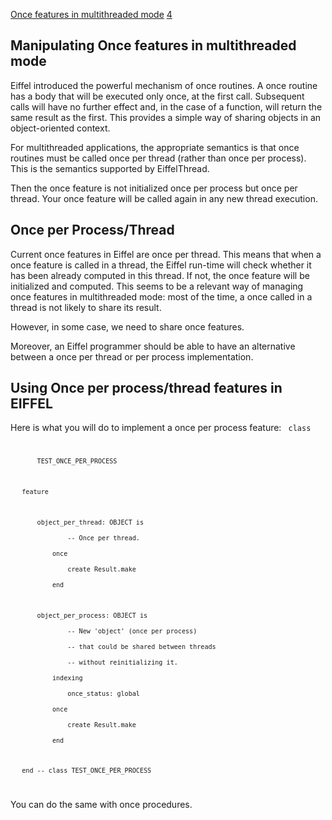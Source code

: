 [[Property:title|Once features in multithreaded mode]]
[[Property:weight|4]]
==Manipulating Once features in multithreaded mode==

Eiffel introduced the powerful mechanism of once routines. A once routine has a body that will be executed only once, at the first call. Subsequent calls will have no further effect and, in the case of a function, will return the same result as the first. This provides a simple way of sharing objects in an object-oriented context. 

For multithreaded applications, the appropriate semantics is that once routines must be called once per thread (rather than once per process). This is the semantics supported by EiffelThread. 

Then the once feature is not initialized once per process but once per thread. Your once feature will be called again in any new thread execution. 

==Once per Process/Thread==

Current once features in Eiffel are once per thread. This means that when a once feature is called in a thread, the Eiffel run-time will check whether it has been already computed in this thread. If not, the once feature will be initialized and computed. This seems to be a relevant way of managing once features in multithreaded mode: most of the time, a once called in a thread is not likely to share its result. 

However, in some case, we need to share once features. 

Moreover, an Eiffel programmer should be able to have an alternative between a once per thread or per process implementation. 

==Using Once per process/thread features in EIFFEL==

Here is what you will do to implement a once per process feature:
<code>
class
		TEST_ONCE_PER_PROCESS

	feature

		object_per_thread: OBJECT is
				-- Once per thread.
			once
				create Result.make
			end

		object_per_process: OBJECT is
				-- New 'object' (once per process)
				-- that could be shared between threads
				-- without reinitializing it.
			indexing
				once_status: global
			once
				create Result.make
			end

	end -- class TEST_ONCE_PER_PROCESS
</code>
You can do the same with once procedures. 



